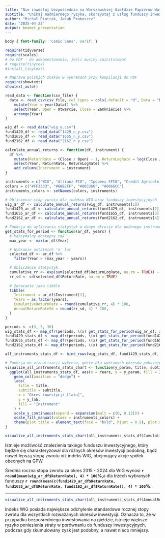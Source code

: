```yaml
---
title: "Nie inwestuj bezpośrednio na Warszawskiej Giełdzie Papierów Wartościowych"
subtitle: "Unikaj nadmiernego ryzyka, skorzystaj z usług funduszy inwestycyjnych!"
author: "Michał Piotrak, Jakub Proboszcz"
date: "2025-04-23"
output: beamer_presentation
---
```


```css
body { font-family: 'Comic Sans', serif; }
```

```r
require(tidyverse)
require(scales)
# Do PDF - do odkomentowania, jeśli musimy zainstalować
# require(tinytex)
#install_tinytex()

# Naprawa polskich znaków w wykresach przy kompilacji do PDF
require(showtext)
showtext_auto()
```

```r
read_data <- function(csv_file) {
  data <- read_csv(csv_file, col_types = cols(.default = "d", Data = "D")) %>% 
    mutate(Year = year(Data)) %>% 
    select(Year, Open = Otwarcie, Close = Zamkniecie) %>%
    arrange(Year)
}

wig_df <- read_data("wig_y.csv")
fund1429_df <- read_data("1429_n_y.csv")
fund1655_df <- read_data("1655_n_y.csv")
fund2162_df <- read_data("2162_n_y.csv")

calculate_annual_returns <- function(df, instrument) {
  df %>%
    mutate(ReturnRate = (Close / Open) - 1, ReturnLogRate = log(Close / Open)) %>%
    select(Year, ReturnRate, ReturnLogRate) %>%
    add_column(Instrument = instrument)
}

instruments = c("WIG", "Allianz FIO", "Ipopema SFIO", "Credit Agricole FIO")
colors = c("#FF3333", "#66B2FF", "#003366", "#0066CC")
instruments_colors <- setNames(colors, instruments)

# Obliczenie stóp zwrotu dla indeksu WIG oraz funduszy inwestycyjnych
wig_ar_df <- calculate_annual_returns(wig_df, instruments[1])
fund1429_ar_df <- calculate_annual_returns(fund1429_df, instruments[2])
fund1655_ar_df <- calculate_annual_returns(fund1655_df, instruments[3])
fund2162_ar_df <- calculate_annual_returns(fund2162_df, instruments[4])

# Funkcja do wyliczania statystyk w danym okresie dla podanego instrumentu
get_stats_for_period <- function(ar_df, years) {
  # Maksymalny dostępny rok
  max_year <- max(ar_df$Year)

  # Wybranie ostatnich 'n' lat
  selected_df <- ar_df %>%
    filter(Year > (max_year - years))

  # Obliczenie statystyk
  cumulative_rr <- exp(sum(selected_df$ReturnLogRate, na.rm = TRUE)) - 1
  rr_sd <- sd(selected_df$ReturnRate, na.rm = TRUE)
  
  # Zwracanie jako tibble
  tibble(
    Instrument = ar_df$Instrument[1],
    Years = as.factor(years),
    CumulativeReturnRate = round(cumulative_rr, 4) * 100,
    AnnualReturnRateSd = round(rr_sd, 4) * 100,
  )
}

periods <- c(3, 5, 10)
wig_stats_df <- map_dfr(periods, \(x) get_stats_for_period(wig_ar_df, x))
fund1429_stats_df <- map_dfr(periods, \(x) get_stats_for_period(fund1429_ar_df, x))
fund1655_stats_df <- map_dfr(periods, \(x) get_stats_for_period(fund1655_ar_df, x))
fund2162_stats_df <- map_dfr(periods, \(x) get_stats_for_period(fund2162_ar_df, x))

all_instruments_stats_df <- bind_rows(wig_stats_df, fund1429_stats_df, fund1655_stats_df, fund2162_stats_df)

# Funkcja do wizualizacji wykresu, gdzie dla wybranych okresów pokazujemy, jak się zmieniały dane statystyki dla dostarczonych instrumentów
visualize_all_instruments_stats_chart <- function(y_param, title, subtitle, y_lab) {
  ggplot(all_instruments_stats_df, aes(x = Years, y = y_param, fill = Instrument)) +
    geom_col(position = "dodge") +
    labs(
      title = title,
      subtitle = subtitle,
      x = "Okres inwestycji [lata]",
      y = y_lab,
      fill = "Instrument"
    ) +
    scale_y_continuous(expand = expansion(mult = c(0, 0.12))) +
    scale_fill_manual(values = instruments_colors) + 
    theme(plot.title = element_text(face = "bold", hjust = 0.5), plot.subtitle = element_text(hjust = 0.5))
}
```

```r
visualize_all_instruments_stats_chart(all_instruments_stats_df$CumulativeReturnRate, "Skumulowana stopa zwrotu dla wybranych okresów inwestycji", "kończących się w roku 2024", "Skumulowana stopa zwrotu [%]")
```

\fontsize{9}{12}\selectfont Istnieje możliwość znalezienia takiego funduszu inwestycyjnego, który będzie się charakteryzował dla różnych okresów inwestycji podobną, bądź nawet lepszą stopą zwrotu niż indeks WIG, obejmujący akcje spółek obecnych na GPW.

Średnia roczna stopa zwrotu za okres 2015 - 2024 dla WIG wynosi **`r round(mean(wig_ar_df$ReturnRate), 4) * 100`%**,\linebreak a dla trzech wybranych funduszy **`r round(mean(c(fund1429_ar_df$ReturnRate, fund1655_ar_df$ReturnRate, fund2162_ar_df$ReturnRate)), 4) * 100`%**.

---

```r
visualize_all_instruments_stats_chart(all_instruments_stats_df$AnnualReturnRateSd, "Odchylenie standardowe rocznej stopy zwrotu dla wybranych okresów inwestycji", "kończących się w roku 2024", "Odchylenie standardowe rocznej stopy zwrotu [%]")
```

\fontsize{9}{12}\selectfont Indeks WIG posiada największe odchylenie standardowe rocznej stopy zwrotu dla wszystkich rozważanych okresów inwestycji. Oznacza to, że w przypadku bezpośredniego inwestowania na giełdzie, istnieje większe ryzyko poniesienia straty w porównaniu do funduszy inwestycyjnych, podczas gdy skumulowany zysk jest podobny, a nawet nieco mniejszy.
